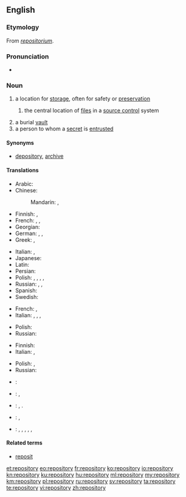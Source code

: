 ==English==
{{wikipedia}}

===Etymology===
From {{etyl|LL.|en}} ''[[repositorium]]''.

===Pronunciation===
* {{audio|en-us-repository.ogg|Audio (US)}}

===Noun===
{{en-noun|repositories}}

# a location for [[storage]], often for safety or [[preservation]]
## {{context|computing|lang=en}} the central location of [[file]]s in a [[source control]] system
# a burial [[vault]]
# a person to whom a [[secret]] is [[entrusted]]

====Synonyms====
* {{sense|location for storage}} [[depository]], [[archive]]

====Translations====
{{trans-top|a location for storage, often for safety or preservation}}
* Arabic: {{t|ar|مخزن|m|tr=máxzan|sc=Arab}}
* Chinese:
*: Mandarin: {{t+|cmn|倉庫|sc=Hani}}, {{t+|cmn|仓库|tr=cāngkù|sc=Hani}}
* Finnish: {{t|fi|säilytyspaikka}}, {{t|fi|säilö}}
* French: {{t|fr|chambre-forte|f}}, {{t|fr|coffre-fort|m}}, {{t|fr|repositoire|m}}
* Georgian: {{t|ka|საცავი|tr=sac'avi|sc=Cyrl}}
* German: {{t+|de|Ablage|f}}, {{t+|de|Depot|n}}, {{t+|de|Archive|n}}
* Greek: {{t+|el|αποθήκη|f|tr=apothíki|sc=Grek}}, {{qualifier|software source}} {{t|el|αποθετήριο|n|tr=apothetírio|sc=Grek}}
{{trans-mid}}
* Italian: {{t|it|ripostiglio}}, {{t+|it|ricettacolo}}
* Japanese: {{t+|ja|倉庫|tr=そうこ, sōko|sc=Jpan}}
* Latin: {{t|la|receptāculum|n}}
* Persian: {{t+|fa|مخزن|tr=maxzan|sc=fa-Arab}}
* Polish: {{t|pl|składnica|f}}, {{t|pl|magazyn|m}}, {{t|pl|skład|m}}, {{t|pl|przechowalnia|f}}, {{t|pl|repozytorium|n}}
* Russian: {{t+|ru|хранилище|n|tr=xranílišče|sc=Cyrl}}, {{t+|ru|склад|m|tr=sklad|sc=Cyrl}}, {{t+|ru|вместилище|n|tr=vmestílišče|sc=Cyrl}}
* Spanish: {{t+|es|repositorio|m}}
* Swedish: {{t+|sv|lager}}
{{trans-bottom}}

{{trans-top|a burial vault}}
* French: {{t+|fr|tombeau|m}}, {{t+|fr|mausolée|m}}
* Italian: {{t+|it|sepolcro}}, {{t+|it|tomba}}, {{t+|it|mausoleo}}, {{t+|it|cripta}}
{{trans-mid}}
* Polish: {{t|pl|grobowiec|m}}
* Russian: {{t+|ru|склеп|m|tr=sklep|sc=Cyrl}}
{{trans-bottom}}

{{trans-top|a person to whom a secret is entrusted}}
* Finnish: {{t|fi|luottohenkilö}}
* Italian: {{t|it|depositario}}, {{t|it|confidente}}
{{trans-mid}}
* Polish: {{t|pl|powiernik|m}}, {{t|pl|powierniczka|f}}
* Russian: {{t|ru|[[доверенный|доверенное]] [[лицо]]|n|tr=dovérennoje licó|sc=Cyrl}}
{{trans-bottom}}

{{checktrans-top}}
* {{ttbc|nl}}: {{t|nl|opslagruimte}}
* {{ttbc|et}}: {{t|et|hoidla}}, {{t|et|varamu}}
* {{ttbc|fr}}: {{t|fr|dépôt}}, {{qualifier|in data storage context}} {{t|fr|référentiel}} .
{{trans-mid}}
* {{ttbc|es}}: {{t|es|repositorio}}, {{t|es|depositorio}}
* {{ttbc|sh}}: {{t|sh|stovariste}}, {{t|sh|spremiste}}, {{t|sh|skloniste}}, {{t|sh|nosilac}}, {{t|sh|skladiste}}, {{t|sh|repozitorijum}}
{{trans-bottom}}

====Related terms====
* [[reposit]]

[[et:repository]]
[[eo:repository]]
[[fr:repository]]
[[ko:repository]]
[[io:repository]]
[[kn:repository]]
[[ku:repository]]
[[hu:repository]]
[[ml:repository]]
[[my:repository]]
[[km:repository]]
[[pl:repository]]
[[ru:repository]]
[[sv:repository]]
[[ta:repository]]
[[te:repository]]
[[vi:repository]]
[[zh:repository]]
